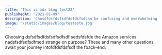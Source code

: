 ```yaml
---
title: 'This is mdx blog test22'
publishedAt: '2021-01-09'
description: 'Chosdfdsfdsfsdfdsfdsfsdcan be confusing and overwhelming for a front-end developer. This comprehensive guide is a choose your own adventure dive into creating your backend.'
image: '/static/images/blog/testeste.jpg'
---
```


Choosing dsfsdfsdfdsfsdfsdfsdf sedsfdsfde the Amazon services nadsfsdfsdfsdfmed strange on purpose? These and many other questions
await your journey intofdfdsfdsfsdf the fback-end.